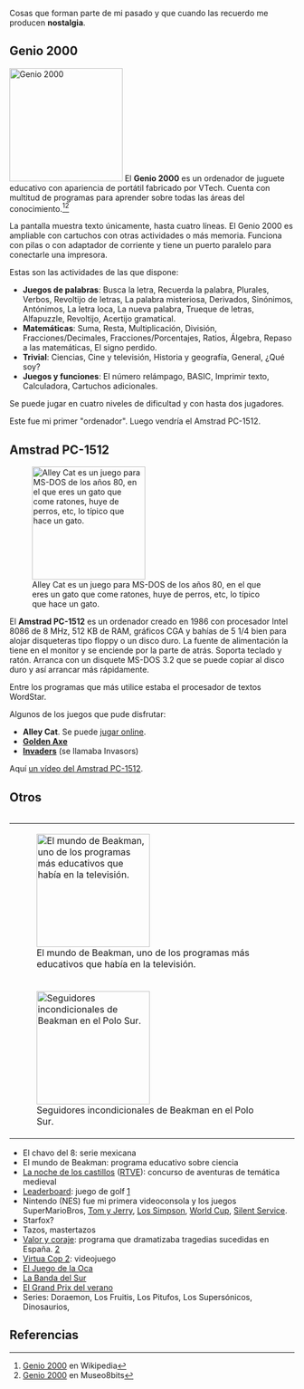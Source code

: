 {{header|1=Nostalgia}}

Cosas que forman parte de mi pasado y que cuando las recuerdo me producen '''nostalgia'''.

== Genio 2000 ==
[[File:genio2000.jpg|thumb|right|200px|Genio 2000]]
El '''Genio 2000''' es un ordenador de juguete educativo con apariencia de portátil fabricado por VTech. Cuenta con multitud de programas para aprender sobre todas las áreas del conocimiento.<ref>[https://es.wikipedia.org/wiki/Genio_2000 Genio 2000] en Wikipedia</ref><ref>[http://museo8bits.com/wiki/index.php?title=Genio_2000 Genio 2000] en Museo8bits</ref>

La pantalla muestra texto únicamente, hasta cuatro líneas. El Genio 2000 es ampliable con cartuchos con otras actividades o más memoria. Funciona con pilas o con adaptador de corriente y tiene un puerto paralelo para conectarle una impresora.

Estas son las actividades de las que dispone:

* '''Juegos de palabras''': Busca la letra, Recuerda la palabra, Plurales, Verbos, Revoltijo de letras, La palabra misteriosa, Derivados, Sinónimos, Antónimos, La letra loca, La nueva palabra, Trueque de letras, Alfapuzzle, Revoltijo, Acertijo gramatical.
* '''Matemáticas''': Suma, Resta, Multiplicación, División, Fracciones/Decimales, Fracciones/Porcentajes, Ratios, Álgebra, Repaso a las matemáticas, El signo perdido.
* '''Trivial''': Ciencias, Cine y televisión, Historia y geografía, General, ¿Qué soy?
* '''Juegos y funciones''': El número relámpago, BASIC, Imprimir texto, Calculadora, Cartuchos adicionales.

Se puede jugar en cuatro niveles de dificultad y con hasta dos jugadores.

Este fue mi primer "ordenador". Luego vendría el Amstrad PC-1512.

== Amstrad PC-1512 ==

[[File:alley-cat.png|thumb|right|200px|Alley Cat es un juego para MS-DOS de los años 80, en el que eres un gato que come ratones, huye de perros, etc, lo típico que hace un gato.]]

El '''Amstrad PC-1512''' es un ordenador creado en 1986 con procesador Intel 8086 de 8 MHz, 512 KB de RAM, gráficos CGA y bahías de 5 1/4 bien para alojar disqueteras tipo floppy o un disco duro. La fuente de alimentación la tiene en el monitor y se enciende por la parte de atrás. Soporta teclado y ratón. Arranca con un disquete MS-DOS 3.2 que se puede copiar al disco duro y así arrancar más rápidamente.

Entre los programas que más utilice estaba el procesador de textos WordStar.

Algunos de los juegos que pude disfrutar:

* '''Alley Cat'''. Se puede [https://archive.org/details/msdos_Alley_Cat_1984 jugar online].
* '''[http://www.youtube.com/watch?v=GiWHW5G6hlM Golden Axe]'''
* '''[https://www.youtube.com/watch?v=hwouEi-BMmU Invaders]''' (se llamaba Invasors)

Aquí [https://www.youtube.com/watch?v=42JFRBlUpIA un vídeo del Amstrad PC-1512].

== Otros ==

<table align=right>
<tr><td>[[File:beakman.jpg|200px|El mundo de Beakman, uno de los programas más educativos que había en la televisión.]]</td></tr>
<tr><td>[[File:polo-sur.jpg|200px|Seguidores incondicionales de Beakman en el Polo Sur.]]</td></tr>
<!--<tr><td></td></tr>-->
</table>

* El chavo del 8: serie mexicana
* El mundo de Beakman: programa educativo sobre ciencia
* [https://www.youtube.com/watch?v=8YCTkvYaFis La noche de los castillos] ([http://www.rtve.es/alacarta/videos/programas-y-concursos-en-el-archivo-de-rtve/noche-castillos-1995/1006530/ RTVE]): concurso de aventuras de temática medieval
* [https://en.wikipedia.org/wiki/Leaderboard Leaderboard]: juego de golf [https://www.youtube.com/watch?v=rfNo42SomBs]
* Nintendo (NES) fue mi primera videoconsola y los juegos SuperMarioBros, [https://www.youtube.com/watch?v=TwsVhA-Uh_g Tom y Jerry], [https://www.youtube.com/watch?v=ABXEs4JgEgQ Los Simpson], [https://www.youtube.com/watch?v=mPKoHVO5g3o World Cup], [https://www.youtube.com/watch?v=UYJCZPT68Bs Silent Service].
* Starfox?
* Tazos, mastertazos
* [https://www.youtube.com/watch?v=fI08tsDnnsg Valor y coraje]: programa que dramatizaba tragedias sucedidas en España. [https://www.youtube.com/watch?v=3k9Z0Sdty3E]
* [https://www.youtube.com/watch?v=um8gDl1aUK8 Virtua Cop 2]: videojuego
* [https://www.youtube.com/watch?v=uPhWOjwLnHk El Juego de la Oca]
* [https://www.youtube.com/watch?v=cVmqsw7HhP0 La Banda del Sur]
* [https://www.youtube.com/channel/UCLuXcaJaGCpM-ShNWLm1nOA El Grand Prix del verano]
* Series: Doraemon, Los Fruitis, Los Pitufos, Los Supersónicos, Dinosaurios, 

== Referencias ==

{{reflist}}
{{reflist-end}}

{{footer}}

